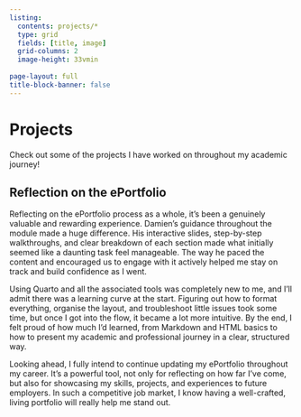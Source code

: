 ```yaml
---
listing: 
  contents: projects/*
  type: grid
  fields: [title, image]
  grid-columns: 2
  image-height: 33vmin
  
page-layout: full
title-block-banner: false
---
```

# Projects

Check out some of the projects I have worked on throughout my academic journey!

## Reflection on the ePortfolio

Reflecting on the ePortfolio process as a whole, it’s been a genuinely valuable and rewarding experience. Damien’s guidance throughout the module made a huge difference. His interactive slides, step-by-step walkthroughs, and clear breakdown of each section made what initially seemed like a daunting task feel manageable. The way he paced the content and encouraged us to engage with it actively helped me stay on track and build confidence as I went.

Using Quarto and all the associated tools was completely new to me, and I’ll admit there was a learning curve at the start. Figuring out how to format everything, organise the layout, and troubleshoot little issues took some time, but once I got into the flow, it became a lot more intuitive. By the end, I felt proud of how much I’d learned, from Markdown and HTML basics to how to present my academic and professional journey in a clear, structured way.

Looking ahead, I fully intend to continue updating my ePortfolio throughout my career. It’s a powerful tool, not only for reflecting on how far I’ve come, but also for showcasing my skills, projects, and experiences to future employers. In such a competitive job market, I know having a well-crafted, living portfolio will really help me stand out.

